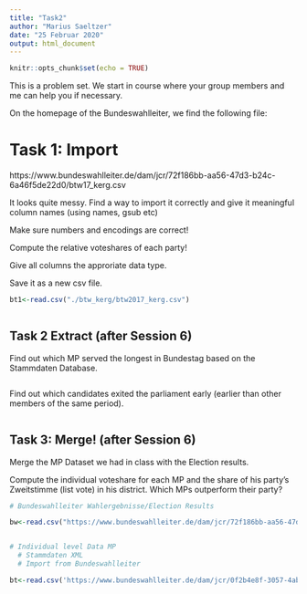 ```yaml
---
title: "Task2"
author: "Marius Saeltzer"
date: "25 Februar 2020"
output: html_document
---
```


```r
knitr::opts_chunk$set(echo = TRUE)
```

This is a problem set. We start in course where your group members and me can help you if necessary.

On the homepage of the Bundeswahlleiter, we find the following file: 

# Task 1: Import

https://www.bundeswahlleiter.de/dam/jcr/72f186bb-aa56-47d3-b24c-6a46f5de22d0/btw17_kerg.csv

It looks quite messy. Find a way to import it correctly and give it meaningful column names (using names, gsub etc)

Make sure numbers and encodings are correct!

Compute the relative voteshares of each party!

Give all columns the approriate data type. 

Save it as a new csv file.
    
```r

bt1<-read.csv("./btw_kerg/btw2017_kerg.csv")



```

## Task 2 Extract (after Session 6)

Find out which MP served the longest in Bundestag based on the Stammdaten Database.

```r



```


Find out which candidates exited the parliament early (earlier than other members of the same period).
```r



```


## Task 3: Merge! (after Session 6)

Merge the MP Dataset we had in class with the Election results.


Compute the individual voteshare for each MP and the share of his party's Zweitstimme (list vote) in his district. Which MPs outperform their party?
```r

# Bundeswahlleiter Wahlergebnisse/Election Results

bw<-read.csv("https://www.bundeswahlleiter.de/dam/jcr/72f186bb-aa56-47d3-b24c-6a46f5de22d0/btw17_kerg.csv")


# Individual level Data MP 
  # Stammdaten XML
  # Import from Bundeswahlleiter

bt<-read.csv('https://www.bundeswahlleiter.de/dam/jcr/0f2b4e8f-3057-4abf-9e43-baf593800f11/btw17_gewaehlte_utf8.csv',skip = 6,sep=";",dec = ",",encoding="UTF-8",stringsAsFactors = F)




```

